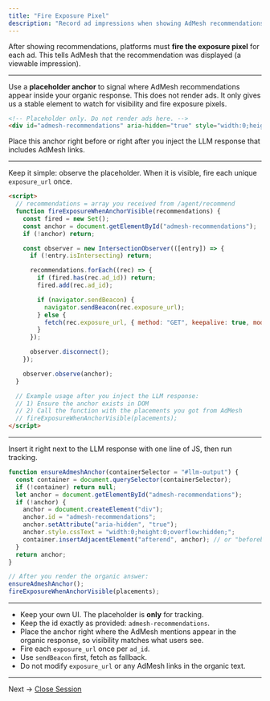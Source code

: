 ```yaml
---
title: "Fire Exposure Pixel"
description: "Record ad impressions when showing AdMesh recommendations"
---
```


After showing recommendations, platforms must **fire the exposure pixel** for each ad.
This tells AdMesh that the recommendation was displayed (a viewable impression).

---

Use a **placeholder anchor** to signal where AdMesh recommendations appear inside your organic response.
This does not render ads. It only gives us a stable element to watch for visibility and fire exposure pixels.

```html
<!-- Placeholder only. Do not render ads here. -->
<div id="admesh-recommendations" aria-hidden="true" style="width:0;height:0;overflow:hidden;"></div>
```

Place this anchor right before or right after you inject the LLM response that includes AdMesh links.

---

Keep it simple: observe the placeholder. When it is visible, fire each unique `exposure_url` once.

```html
<script>
  // recommendations = array you received from /agent/recommend
  function fireExposureWhenAnchorVisible(recommendations) {
    const fired = new Set();
    const anchor = document.getElementById("admesh-recommendations");
    if (!anchor) return;

    const observer = new IntersectionObserver(([entry]) => {
      if (!entry.isIntersecting) return;

      recommendations.forEach((rec) => {
        if (fired.has(rec.ad_id)) return;
        fired.add(rec.ad_id);

        if (navigator.sendBeacon) {
          navigator.sendBeacon(rec.exposure_url);
        } else {
          fetch(rec.exposure_url, { method: "GET", keepalive: true, mode: "no-cors" });
        }
      });

      observer.disconnect();
    });

    observer.observe(anchor);
  }

  // Example usage after you inject the LLM response:
  // 1) Ensure the anchor exists in DOM
  // 2) Call the function with the placements you got from AdMesh
  // fireExposureWhenAnchorVisible(placements);
</script>
```

---

Insert it right next to the LLM response with one line of JS, then run tracking.

```js
function ensureAdmeshAnchor(containerSelector = "#llm-output") {
  const container = document.querySelector(containerSelector);
  if (!container) return null;
  let anchor = document.getElementById("admesh-recommendations");
  if (!anchor) {
    anchor = document.createElement("div");
    anchor.id = "admesh-recommendations";
    anchor.setAttribute("aria-hidden", "true");
    anchor.style.cssText = "width:0;height:0;overflow:hidden;";
    container.insertAdjacentElement("afterend", anchor); // or "beforebegin"
  }
  return anchor;
}

// After you render the organic answer:
ensureAdmeshAnchor();
fireExposureWhenAnchorVisible(placements);
```

---

- Keep your own UI. The placeholder is **only** for tracking.
- Keep the id exactly as provided: `admesh-recommendations`.
- Place the anchor right where the AdMesh mentions appear in the organic response, so visibility matches what users see.
- Fire each `exposure_url` once per `ad_id`.
- Use `sendBeacon` first, fetch as fallback.
- Do not modify `exposure_url` or any AdMesh links in the organic text.

---

Next → [Close Session](/platforms/close-session)

